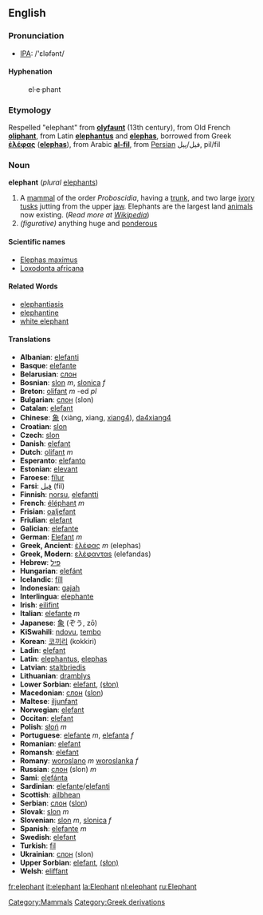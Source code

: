 ==English==
===Pronunciation===
*[[w:IPA|IPA]]: /'ɛləfənt/

====Hyphenation====
:el&middot;e&middot;phant

===Etymology===
Respelled "elephant" from '''[[olyfaunt]]''' (13th century), from Old French '''[[oliphant]]''', from Latin '''[[elephantus]]''' and '''[[elephas]]''', borrowed from Greek '''[[ἐλέφας]]''' ('''[[elephas]]'''), from Arabic '''[[al-fil]]''', from [[Persian]] فیل/پیل, pil/fil

=== Noun ===
'''elephant''' (''plural'' [[elephants]])

#A [[mammal]] of the order ''Proboscidia'', having a [[trunk]], and two large [[ivory]] [[tusks]] jutting from the upper [[jaw]].  Elephants are the largest land [[animal]]s now existing. (''Read more at [[w:elephant|Wikipedia]]'')
# ''(figurative)'' anything huge and [[ponderous]]

====Scientific names====
*[[Elephas maximus]]
*[[Loxodonta africana]]

====Related Words====
*[[elephantiasis]]
*[[elephantine]]
*[[white elephant]]

==== Translations ====
*'''Albanian''': [[elefanti]]
*'''Basque''': [[elefante]]
*'''Belarusian''': [[слон]]
*'''Bosnian''': [[slon]] ''m'', [[slonica]] ''f''
*'''Breton''': [[olifant]] ''m'' -ed ''pl''
*'''Bulgarian''': [[слон]] (slon)
*'''Catalan''': [[elefant]]
*'''Chinese''': [[象]] (xiàng, xiang, [[xiang4]]), [[da4xiang4]]
*'''Croatian''': [[slon]]
*'''Czech''': [[slon]]
*'''Danish''': [[elefant]]
*'''Dutch''': [[olifant]] ''m''
*'''Esperanto''': [[elefanto]]
*'''Estonian''': [[elevant]]
*'''Faroese''': [[fílur]]
*'''Farsi''': [[فيل]] (fil)
*'''Finnish''': [[norsu]], [[elefantti]]
*'''French''': [[éléphant]] ''m''
*'''Frisian''': [[oaljefant]]
*'''Friulian''': [[elefant]]
*'''Galician''': [[elefante]]
*'''German''': [[Elefant]] ''m''
*'''Greek, Ancient''': [[ἐλέφας]] ''m'' (elephas)
*'''Greek, Modern''': [[ελέφανταs]] (elefandas)
*'''Hebrew''': [[פיל]]
*'''Hungarian''': [[elefánt]]
*'''Icelandic''': [[fíll]]
*'''Indonesian''': [[gajah]]
*'''Interlingua''': [[elephante]]
*'''Irish''': [[eilifint]]
*'''Italian''': [[elefante]] ''m''
*'''Japanese''': [[象]] (ぞう, zō)
*'''KiSwahili''': [[ndovu]], [[tembo]]
*'''Korean''': [[코끼리]] (kokkiri)
*'''Ladin''': [[elefant]]
*'''Latin''': [[elephantus]], [[elephas]]
*'''Latvian''': [[staltbriedis]]
*'''Lithuanian''': [[dramblys]]
*'''Lower Sorbian''': [[elefant]], [[(słon)]]
*'''Macedonian''': [[слон]] ([[slon]])
*'''Maltese''': [[iljunfant]]
*'''Norwegian''': [[elefant]]
*'''Occitan''': [[elefant]]
*'''Polish''': [[słoń]] ''m''
*'''Portuguese''': [[elefante]] ''m'', [[elefanta]] ''f''
*'''Romanian''': [[elefant]]
*'''Romansh''': [[elefant]]
*'''Romany''': [[woroslano]] ''m'' [[woroslanka]] ''f''
*'''Russian''': [[слон]] (slon) ''m''
*'''Sami''': [[elefánta]]
*'''Sardinian''': [[elefante]]/[[elefanti]]
*'''Scottish''': [[ailbhean]]
*'''Serbian''': [[слон]] ([[slon]])
*'''Slovak''': [[slon#Slovak|slon]] ''m''
*'''Slovenian''': [[slon]] ''m'', [[slonica]] ''f''
*'''Spanish''': [[elefante]] ''m''
*'''Swedish''': [[elefant]]
*'''Turkish''': [[fil]]
*'''Ukrainian''': [[слон]] (slon)
*'''Upper Sorbian''': [[elefant]], [[(słon)]]
*'''Welsh''': [[eliffant]]

[[Category:Mammals]]

[[Category:Greek derivations]]

[[fr:elephant]]
[[it:elephant]]
[[la:Elephant]]
[[nl:elephant]]
[[ru:Elephant]]
